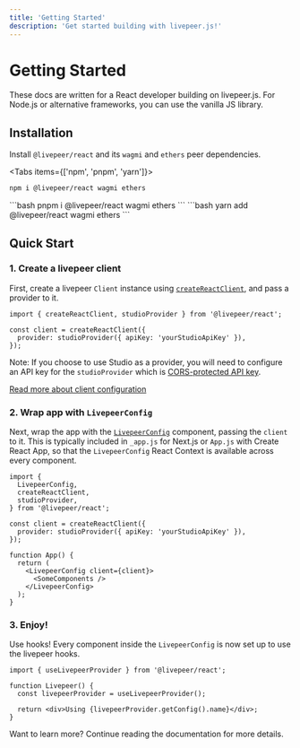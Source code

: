 ```yaml
---
title: 'Getting Started'
description: 'Get started building with livepeer.js!'
---
```



# Getting Started

<Callout>
  These docs are written for a React developer building on livepeer.js. For
  Node.js or alternative frameworks, you can use the vanilla JS library.
</Callout>

## Installation

Install `@livepeer/react` and its `wagmi` and `ethers` peer dependencies.

<Tabs items={['npm', 'pnpm', 'yarn']}>
  <Tab>
```bash
npm i @livepeer/react wagmi ethers
```
  </Tab>
  <Tab>
```bash
pnpm i @livepeer/react wagmi ethers
```
  </Tab>
  <Tab>
```bash
yarn add @livepeer/react wagmi ethers
```
  </Tab>
</Tabs>


## Quick Start

### 1. Create a livepeer client

First, create a livepeer `Client` instance using [`createReactClient`](/docs/client), and pass a provider to it.

```tsx
import { createReactClient, studioProvider } from '@livepeer/react';

const client = createReactClient({
  provider: studioProvider({ apiKey: 'yourStudioApiKey' }),
});
```

Note: If you choose to use Studio as a provider, you will need to configure an API key for the
`studioProvider` which is [CORS-protected API key](/docs/providers/studio#apikey).

[Read more about client configuration](/docs/client)

### 2. Wrap app with `LivepeerConfig`

Next, wrap the app with the [`LivepeerConfig`](/docs/LivepeerConfig) component, passing the `client` to it. This
is typically included in `_app.js` for Next.js or `App.js` with Create React App, so that the `LivepeerConfig` React Context
is available across every component.

```tsx
import {
  LivepeerConfig,
  createReactClient,
  studioProvider,
} from '@livepeer/react';

const client = createReactClient({
  provider: studioProvider({ apiKey: 'yourStudioApiKey' }),
});

function App() {
  return (
    <LivepeerConfig client={client}>
      <SomeComponents />
    </LivepeerConfig>
  );
}
```

### 3. Enjoy!

Use hooks! Every component inside the `LivepeerConfig` is now set up to use the livepeer hooks.

```tsx
import { useLivepeerProvider } from '@livepeer/react';

function Livepeer() {
  const livepeerProvider = useLivepeerProvider();

  return <div>Using {livepeerProvider.getConfig().name}</div>;
}
```

Want to learn more? Continue reading the documentation for more details.
